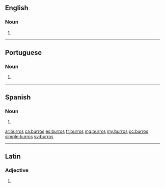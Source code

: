 ==English==

===Noun===
{{head|en|plural}}

# {{plural of|burro|lang=en}}

----

==Portuguese==

===Noun===
{{head|pt|plural}} {{g|m}}

# {{plural of|burro|lang=pt}}

----

==Spanish==

===Noun===
{{head|es|noun form|g=m-p}}

# {{plural of|burro|lang=es}}

[[ar:burros]]
[[ca:burros]]
[[es:burros]]
[[fr:burros]]
[[mg:burros]]
[[my:burros]]
[[oc:burros]]
[[simple:burros]]
[[sv:burros]]

----
==Latin==

===Adjective===
{{la-adj-form|burrōs}}

# {{inflection of|burrus||acc|m|p|lang=la}}
{{rfc-auto}}